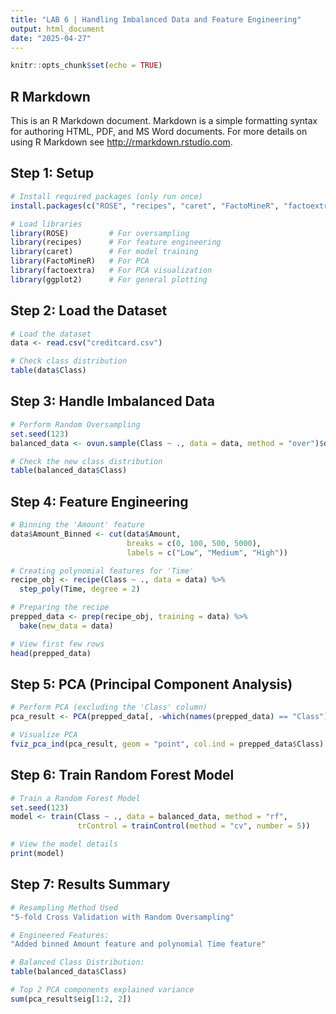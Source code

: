 ```yaml
---
title: "LAB 6 | Handling Imbalanced Data and Feature Engineering"
output: html_document
date: "2025-04-27"
---
```


```r
knitr::opts_chunk$set(echo = TRUE)
```

## R Markdown

This is an R Markdown document. Markdown is a simple formatting syntax for authoring HTML, PDF, and MS Word documents. For more details on using R Markdown see <http://rmarkdown.rstudio.com>.


## Step 1: Setup
```r
# Install required packages (only run once)
install.packages(c("ROSE", "recipes", "caret", "FactoMineR", "factoextra", "ggplot2"))

# Load libraries
library(ROSE)         # For oversampling
library(recipes)      # For feature engineering
library(caret)        # For model training
library(FactoMineR)   # For PCA
library(factoextra)   # For PCA visualization
library(ggplot2)      # For general plotting
```

## Step 2: Load the Dataset
```r
# Load the dataset
data <- read.csv("creditcard.csv")

# Check class distribution
table(data$Class)
```

## Step 3: Handle Imbalanced Data
```r
# Perform Random Oversampling
set.seed(123)
balanced_data <- ovun.sample(Class ~ ., data = data, method = "over")$data

# Check the new class distribution
table(balanced_data$Class)
```

## Step 4: Feature Engineering
```r
# Binning the 'Amount' feature
data$Amount_Binned <- cut(data$Amount,
                          breaks = c(0, 100, 500, 5000),
                          labels = c("Low", "Medium", "High"))

# Creating polynomial features for 'Time'
recipe_obj <- recipe(Class ~ ., data = data) %>%
  step_poly(Time, degree = 2)

# Preparing the recipe
prepped_data <- prep(recipe_obj, training = data) %>%
  bake(new_data = data)

# View first few rows
head(prepped_data)
```

## Step 5: PCA (Principal Component Analysis)
```r
# Perform PCA (excluding the 'Class' column)
pca_result <- PCA(prepped_data[, -which(names(prepped_data) == "Class")], graph = FALSE)

# Visualize PCA
fviz_pca_ind(pca_result, geom = "point", col.ind = prepped_data$Class)
```

## Step 6: Train Random Forest Model
```r
# Train a Random Forest Model
set.seed(123)
model <- train(Class ~ ., data = balanced_data, method = "rf",
               trControl = trainControl(method = "cv", number = 5))

# View the model details
print(model)
```

## Step 7: Results Summary
```r
# Resampling Method Used
"5-fold Cross Validation with Random Oversampling"

# Engineered Features:
"Added binned Amount feature and polynomial Time feature"

# Balanced Class Distribution:
table(balanced_data$Class)

# Top 2 PCA components explained variance
sum(pca_result$eig[1:2, 2])
```
